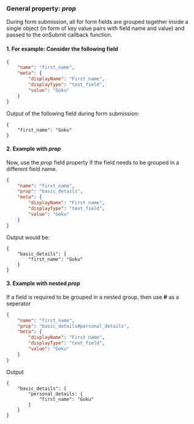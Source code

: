 ### General property: _prop_

During form submission, all for form fields are grouped together inside a single object (in form of key value pairs with field name and value) and passed to the onSubmit callback function.

#### 1. For example: Consider the following field
```json
{
    "name": "first_name",
    "meta": {
        "displayName": "First name",
        "displayType": "text_field",
        "value": "Goku"
    }
}
```
Output of the following field during form submission:
```
{
    "first_name": "Goku"
}
```

#### 2. Example with _prop_

Now, use the _prop_ field property if the field needs to be grouped in a different field name.

```json
{
    "name": "first_name",
    "prop": "basic_details",
    "meta": {
        "displayName": "First name",
        "displayType": "text_field",
        "value": "Goku"
    }
}
```

Output would be:
```
{
    "basic_details": {
        "first_name": "Goku"
    }
}
```

#### 3. Example with nested _prop_

If a field is required to be grouped in a nested group, then use **#** as a seperator

```json
{
    "name": "first_name",
    "prop": "basic_details#personal_details",
    "meta": {
        "displayName": "First name",
        "displayType": "text_field",
        "value": "Goku"
    }
}
```

Output 
```
{
    "basic_details": {
        "personal_details: {
            "first_name": "Goku"
        }
    }
}
```